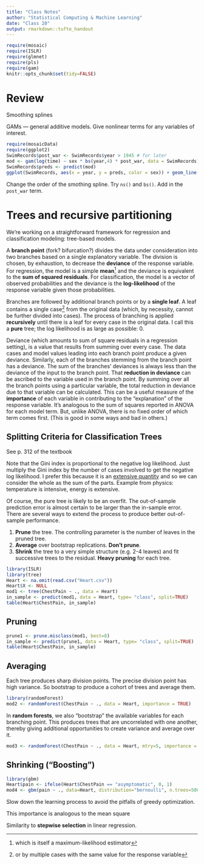 ```yaml
---
title: "Class Notes"
author: "Statistical Computing & Machine Learning"
date: "Class 20"
output: rmarkdown::tufte_handout
---
```


```r
require(mosaic)
require(ISLR)
require(glmnet)
require(pls)
require(gam)
knitr::opts_chunk$set(tidy=FALSE)
```

# Review

Smoothing splines

GAMs --- general additive models.  Give nonlinear terms for any variables of interest.

```r
require(mosaicData)
require(ggplot2)
SwimRecords$post_war <- SwimRecords$year > 1945 # for later
mod <- gam(log(time) ~ sex * bs(year,4) * post_war, data = SwimRecords)
SwimRecords$preds <- predict(mod)
ggplot(SwimRecords, aes(x = year, y = preds, color = sex)) + geom_line() + geom_point(aes(y = log(time)))
```

Change the order of the smothing spline.  Try `ns()` and `bs()`. Add in the `post_war` term.

# Trees and recursive partitioning

We're working on a straightforward framework for regression and classification modeling: tree-based models.

A **branch point** (fork? bifurcation?) divides the data under consideration into two branches based on a single explanatory variable.  The division is chosen, by exhaustion, to decrease the **deviance** of the response variable. For regression, the model is a simple **mean**^[which is itself a maximum-likelihood estimator] and the deviance is equivalent to the **sum of squared residuals**.  For classification, the model is a vector of observed probabilities and the deviance is the **log-likelihood** of the response variable given those probabilities.

\includegraphics[width=\textwidth]{../ISL-Book-Figures/Chapter8/{8.8}.pdf}
\marginnote[-2cm]{Figure 8.8 from ISL}

Branches are followed by additional branch points or by a **single leaf**.  A leaf contains a single case^[or by multiple cases with the same value for the response variable] from the original data (which, by necessity, cannot be further divided into cases). The process of branching is applied **recursively** until there is a leaf for every case in the original data.  I call this a **pure** tree; the log likelihood is as large as possible: 0.

Deviance (which amounts to sum of square residuals in a regression setting), is a value that results from summing over every case.  The data cases and model values leading into each branch point produce a given deviance.  Similarly, each of the branches stemming from the branch point has a deviance. The sum of the branches' deviances is always less than the deviance of the input to the branch point.  That **reduction in deviance** can be ascribed to the variable used in the branch point.  By summing over all the branch points using a particular variable, the total reduction in deviance due to that variable can be calculated.  This can be a useful measure of the **importance** of each variable in contributing to the "explanation" of the response variable.  It's analogous to the sum of squares reported in ANOVA for each model term.  But, unlike ANOVA, there is no fixed order of which term comes first. (This is good in some ways and bad in others.)

## Splitting Criteria for Classification Trees

See p. 312 of the textbook

Note that the Gini index is proportional to the negative log likelihood.  Just multiply the Gini index by the number of cases involved to get the negative log likelihood. I prefer this because it is an [extensive quantity](https://en.wikipedia.org/wiki/Intensive_and_extensive_properties) and so we can consider the whole as the sum of the parts.  Example from physics: temperature is intensive, energy is extensive.


\includegraphics[width=\textwidth]{../ISL-Book-Figures/Chapter8/{8.9}.pdf}
\marginnote[-2cm]{Figure 8.9 from ISL}


Of course, the pure tree is likely to be an overfit.  The out-of-sample prediction error is almost certain to be larger than the in-sample error.  There are several ways to extend the process to produce better out-of-sample performance.

1. **Prune** the tree. The controlling parameter is the number of leaves in the pruned tree.
2. **Average** over bootstrap replications.  **Don't prune**.
3. **Shrink** the tree to a very simple structure (e.g. 2-4 leaves) and fit successive trees to the residual. **Heavy pruning** for each tree.

```r
library(ISLR)
library(tree)
Heart <- na.omit(read.csv("Heart.csv"))
Heart$X <- NULL
mod1 <- tree(ChestPain ~ ., data = Heart)
in_sample <- predict(mod1, data = Heart, type= "class", split=TRUE)
table(Heart$ChestPain, in_sample)
```

## Pruning

```r
prune1 <- prune.misclass(mod1, best=8)
in_sample <- predict(prune1, data = Heart, type= "class", split=TRUE)
table(Heart$ChestPain, in_sample)
```

## Averaging

Each tree produces sharp division points.  The precise division point has high variance.  So bootstrap to produce a cohort of trees and average them.

```r
library(randomForest)
mod2 <- randomForest(ChestPain ~ ., data = Heart, importance = TRUE)

```

In **random forests**, we also "bootstrap" the available variables for each branching point. This produces trees that are uncorrelated with one another, thereby giving additional opportunities to create variance and average over it.

```r
mod3 <- randomForest(ChestPain ~ ., data = Heart, mtry=5, importance = TRUE)
```

## Shrinking  ("Boosting")



```r
library(gbm)
Heart$pain <- ifelse(Heart$ChestPain == "asymptomatic", 0, 1)
mod4 <- gbm(pain ~ ., data=Heart, distribution="bernoulli", n.trees=5000, interaction.depth = 4)
```


Slow down the learning process to avoid the pitfalls of greedy optimization.

This importance is analogous to the mean square 

Similarity to **stepwise selection** in linear regression.



